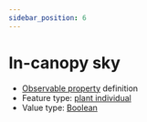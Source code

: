 ```yaml
---
sidebar_position: 6
---
```



# In-canopy sky

- [Observable property](/viewers/dawe-vocabs?uri=https://linked.data.gov.au/def/nrm/85bdd25a-fa08-49de-9f0b-98895cb79aa6) definition
- Feature type: [plant individual](http://linked.data.gov.au/def/tern-cv/60d7edf8-98c6-43e9-841c-e176c334d270)
- Value type: [Boolean](https://w3id.org/tern/ontologies/tern/Boolean)


<Example protocolModule="fire" observableProperty="https://linked.data.gov.au/def/nrm/85bdd25a-fa08-49de-9f0b-98895cb79aa6" />
